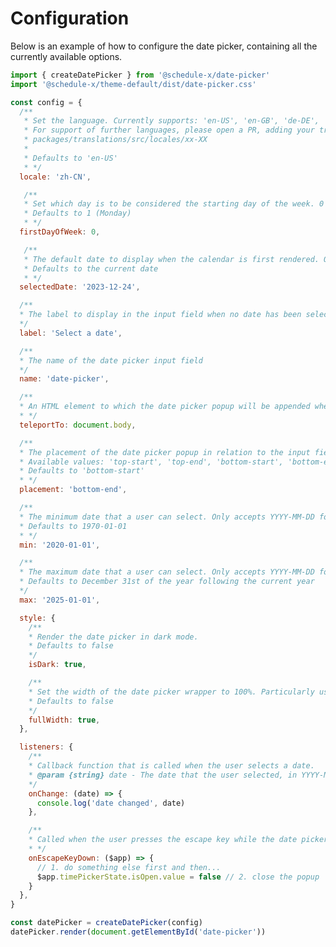 # Configuration

Below is an example of how to configure the date picker, containing all the currently available options.

```js copy
import { createDatePicker } from '@schedule-x/date-picker'
import '@schedule-x/theme-default/dist/date-picker.css'

const config = {
  /**
   * Set the language. Currently supports: 'en-US', 'en-GB', 'de-DE', 'zh-CN' and 'sv-SE'
   * For support of further languages, please open a PR, adding your translations under the folder:
   * packages/translations/src/locales/xx-XX
   *
   * Defaults to 'en-US'
   * */
  locale: 'zh-CN',

   /**
   * Set which day is to be considered the starting day of the week. 0 = Sunday, 1 = Monday, (...other days) 6 = Saturday
   * Defaults to 1 (Monday)
   * */
  firstDayOfWeek: 0,

   /**
   * The default date to display when the calendar is first rendered. Only accepts YYYY-MM-DD format.
   * Defaults to the current date
   * */
  selectedDate: '2023-12-24',

  /**
  * The label to display in the input field when no date has been selected.
  */
  label: 'Select a date',

  /**
  * The name of the date picker input field
  */
  name: 'date-picker',

  /**
  * An HTML element to which the date picker popup will be appended when opened.
  * */
  teleportTo: document.body,

  /**
  * The placement of the date picker popup in relation to the input field
  * Available values: 'top-start', 'top-end', 'bottom-start', 'bottom-end'
  * Defaults to 'bottom-start'
  * */
  placement: 'bottom-end',

  /**
  * The minimum date that a user can select. Only accepts YYYY-MM-DD format.
  * Defaults to 1970-01-01
  * */
  min: '2020-01-01',

  /**
  * The maximum date that a user can select. Only accepts YYYY-MM-DD format.
  * Defaults to December 31st of the year following the current year
  */
  max: '2025-01-01',

  style: {
    /**
    * Render the date picker in dark mode.
    * Defaults to false
    */
    isDark: true,

    /**
    * Set the width of the date picker wrapper to 100%. Particularly useful for small screens.
    * Defaults to false
    */
    fullWidth: true,
  },

  listeners: {
    /**
    * Callback function that is called when the user selects a date.
    * @param {string} date - The date that the user selected, in YYYY-MM-DD format
    */
    onChange: (date) => {
      console.log('date changed', date)
    },

    /**
    * Called when the user presses the escape key while the date picker popup is open.
    * */
    onEscapeKeyDown: ($app) => {
      // 1. do something else first and then...
      $app.timePickerState.isOpen.value = false // 2. close the popup
    }
  },
}

const datePicker = createDatePicker(config)
datePicker.render(document.getElementById('date-picker'))
```
